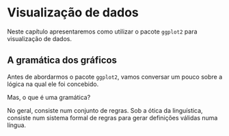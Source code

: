 # Visualização de dados

Neste capítulo apresentaremos como utilizar o pacote `ggplot2` para visualização de dados.


## A gramática dos gráficos
Antes de abordarmos o pacote `ggplot2`, vamos conversar um pouco sobre a lógica na qual ele foi concebido.

Mas, o que é uma gramática?

No geral, consiste num conjunto de regras. Sob a ótica da linguística, consiste num sistema formal de regras para gerar definições válidas numa língua.

